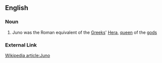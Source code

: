 ==English==
===Noun===
#Juno was the  Roman equivalent of the [[Greek]]s' [[Hera]], [[queen]] of the [[god]]s
===External Link===
[http://en.wikipedia.org/wiki/Juno_%28mythology%29 Wikipedia article:Juno]